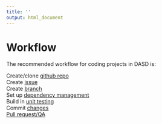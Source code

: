 ```yaml
---
title: ''
output: html_document
---
```

# Workflow {#wf}

The recommended workflow for coding projects in DASD is:

Create/clone [github repo](#versioncontrol)  
Create [issue](#versioncontrol)  
Create [branch](#versioncontrol)  
Set up [dependency management](#projdep)  
Build in [unit testing](#unittest)  
Commit [changes](#versioncontrol)  
[Pull request/QA](#review)  

